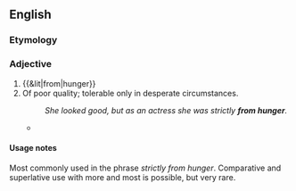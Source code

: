 ==English==

===Etymology===
{{rfe|Is this a calque from German or Yiddish?}}
===Adjective===
{{en-adj|pos=[[from]] [[hunger]]|-}}

# {{&lit|from|hunger}}
# Of poor quality; tolerable only in desperate circumstances.
#: ''She looked good, but as an actress she was strictly '''from hunger'''.''
#*{{quote-book|title=[[w:The apprenticeship of Duddy Kravitz (book)|The apprenticeship of Duddy Kravitz]]|page=159|author=[[w:Mordecai Richler|Mordecai Richler]]|year=1959|passage=The play went on and on with people shouting and using dirty language. The jokes were '''from hunger''' and there was only one sexy scene}}

====Usage notes====
Most commonly used in the phrase ''strictly from hunger''. Comparative and superlative use with more and most is possible, but very rare.